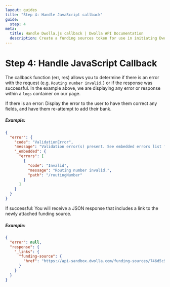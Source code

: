```yaml
---
layout: guides
title: "Step 4: Handle JavaScript callback"
guide:
  step: 4
meta:
  title: Handle Dwolla.js callback | Dwolla API Documentation
  description: Create a funding sources token for use in initiating Dwolla.js, a powerful and secure bank account verification tool.
---
```


# Step 4: Handle JavaScript Callback

The callback function (err, res) allows you to determine if there is an error with the request (e.g. `Routing number invalid.`) or if the response was successful. In the example above, we are displaying any error or response within a `logs` container on our page.

If there is an error: Display the error to the user to have them correct any fields, and have them re-attempt to add their bank.

##### Example:

```json
{
  "error": {
    "code": "ValidationError",
    "message": "Validation error(s) present. See embedded errors list for more details.",
    "_embedded": {
      "errors": [
        {
          "code": "Invalid",
          "message": "Routing number invalid.",
          "path": "/routingNumber"
        }
      ]
    }
  }
}
```

If successful: You will receive a JSON response that includes a link to the newly attached funding source.

##### Example:

```json
{
  "error": null,
  "response": {
    "_links": {
      "funding-source": {
        "href": "https://api-sandbox.dwolla.com/funding-sources/746d5c93-acb9-4826-a9c1-78ecf16401a6"
      }
    }
  }
}
```
